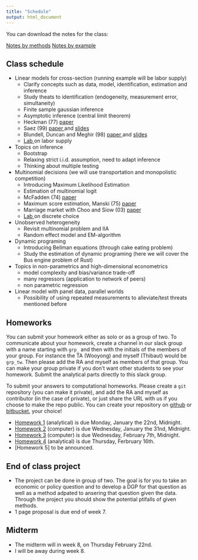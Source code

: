 ```yaml
---
title: "Schedule"
output: html_document
---
```


You can download the notes for the class:

<a class="btn btn-warning" href="pdf/econ-21130-notes.pdf" role="button">Notes by methods</a> <a class="btn btn-success" href="pdf/econ-21130-applied.pdf" role="button">Notes by example</a>
 
## Class schedule

  - Linear models for cross-section (running example will be labor supply)
    - Clarify concepts such as data, model, identification, estimation and inference
    - Study theats to identification  (endogeneity, measurement error, simultaneity)
    - Finite sample gaussian inference
    - Asymptotic inference (central limit theorem)
    - Heckman (77)  [paper <i class="fa fa-external-link" aria-hidden="true"></i>](http://www.nber.org/papers/w0172)
    - Saez (99) [paper <i class="fa fa-external-link" aria-hidden="true"></i>](https://eml.berkeley.edu/~saez/saezAEJ10bunching.pdf) and [slides <i class="fa fa-download" aria-hidden="true"></i> ](pdf/slides-laborsupply-kink-ug.pdf)
    - Blundell, Duncan and Meghir (98) [paper <i class="fa fa-external-link" aria-hidden="true"></i>](https://www.jstor.org/stable/2999575) and [slides <i class="fa fa-download" aria-hidden="true"></i> ](pdf/slides-laborsupply-bdm-ug.pdf)
    - [Lab <i class="fa fa-external-link" aria-hidden="true"></i>](lab-labor-supply.html) on labor supply 
  - Topics on inference
    - Bootstrap
    - Relaxing strict i.i.d. assumption, need to adapt inference
    - Thinking about multiple testing
  - Multinomial decisions (we will use transportation and monopolistic competition)
    - Introducing Maximum Likelihood Estimation
    - Estimation of multinomial logit
    - McFadden (74) [paper <i class="fa fa-external-link" aria-hidden="true"></i>](https://www.sciencedirect.com/science/article/pii/0047272774900036)
    - Maximum score estimation, Manski (75) [paper <i class="fa fa-external-link" aria-hidden="true"></i>](https://www.sciencedirect.com/science/article/pii/0304407675900329)
    - Marriage market with Choo and Siow (03) [paper <i class="fa fa-external-link" aria-hidden="true"></i>](http://homes.chass.utoronto.ca/~siow/papers/who_marries_whom.pdf)
    - [Lab <i class="fa fa-external-link" aria-hidden="true"></i>](lab-labor-supply.html) on discrete choice 
  - Unobserved heterogeneity
    - Revisit multinomial problem and IIA 
    - Random effect model and EM-algorithm
  - Dynamic programing 
    - Introducing Bellman equations (through cake eating problem)
    - Study the estimation of dynamic programing (here we will cover the Bus engine problem of Rust)
  - Topics in non-parametrics and high-dimensional econometrics
    - model complexity and bias/variance trade-off
    - many regressors (application to network of peers)
    - non parametric regression
  - Linear model with panel data, parallel worlds 
    - Possibility of using repeated measurements to alleviate/test threats mentioned before

## Homeworks

You can submit your homework either as solo or as a group of two. To communicate about your homework, create a channel in our slack group with a name starting with `grp_` and then with the initials of the members of your group. For instance the TA (Wooyong) and myself (Thibaut) would be `grp_tw`. Then please add the RA and myself as members of that group. You can make your group private if you don't want other students to see your homework. Submit the analytical parts directly to this slack group.

To submit your answers to computational homeworks. Please create a `git` repository (you can make it private), and add the RA and myself as contributor (in the case of private), or just share the URL with us if you choose to make the repo public. You can create your repository on [github](http://github.com) or [bitbucket](htpp://bitbucket.org), your choice!

 - [Homework 1](pdf/hw1_w18.pdf) (analytical) is due Monday, January the 22nd, Midnight. 
 - [Homework 2](hw-lsupply.html) (computer) is due Wednesday, January the 31nd, Midnight.
 - [Homework 3](hw-inference.html) (computer) is due Wednesday, February 7th, Midnight.
 - [Homework 4](pdf/hw4_w18.pdf) (analytical) is due Thursday, Ferbruary 16th. 
 - [Homework 5] to be announced. 
 
## End of class project

 - The project can be done in group of two. The goal is for you to take an economic or policy question and to develop a DGP for that question as well as a method adpated to ansering that question given the data. Through the project you should show the potential ptifalls of given methods.
 - 1 page proposal is due end of week 7.

## Midterm

 - The <span class="label label-warning">midterm</span> will in week 8, on Thursday February 22nd.
 - I will be away during week 8.



